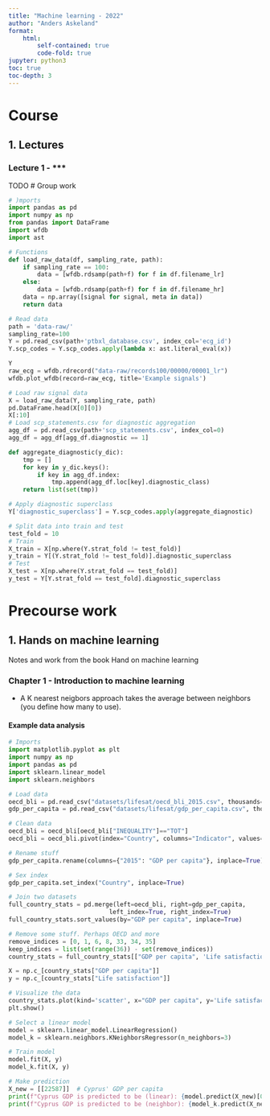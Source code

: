 ```yaml
---
title: "Machine learning - 2022"
author: "Anders Askeland"
format:
    html:
        self-contained: true
        code-fold: true
jupyter: python3
toc: true
toc-depth: 3
---
```

# Course
## 1. Lectures
### Lecture 1 - ***
TODO
# Group work
```python
# )mports
import pandas as pd
import numpy as np
from pandas import DataFrame
import wfdb
import ast

# Functions
def load_raw_data(df, sampling_rate, path):
    if sampling_rate == 100:
        data = [wfdb.rdsamp(path+f) for f in df.filename_lr]
    else:
        data = [wfdb.rdsamp(path+f) for f in df.filename_hr]
    data = np.array([signal for signal, meta in data])
    return data

# Read data
path = 'data-raw/'
sampling_rate=100
Y = pd.read_csv(path+'ptbxl_database.csv', index_col='ecg_id')
Y.scp_codes = Y.scp_codes.apply(lambda x: ast.literal_eval(x))

Y
raw_ecg = wfdb.rdrecord("data-raw/records100/00000/00001_lr")
wfdb.plot_wfdb(record=raw_ecg, title='Example signals')

# Load raw signal data
X = load_raw_data(Y, sampling_rate, path)
pd.DataFrame.head(X[0][0])
X[:10]
# Load scp_statements.csv for diagnostic aggregation
agg_df = pd.read_csv(path+'scp_statements.csv', index_col=0)
agg_df = agg_df[agg_df.diagnostic == 1]

def aggregate_diagnostic(y_dic):
    tmp = []
    for key in y_dic.keys():
        if key in agg_df.index:
            tmp.append(agg_df.loc[key].diagnostic_class)
    return list(set(tmp))

# Apply diagnostic superclass
Y['diagnostic_superclass'] = Y.scp_codes.apply(aggregate_diagnostic)

# Split data into train and test
test_fold = 10
# Train
X_train = X[np.where(Y.strat_fold != test_fold)]
y_train = Y[(Y.strat_fold != test_fold)].diagnostic_superclass
# Test
X_test = X[np.where(Y.strat_fold == test_fold)]
y_test = Y[Y.strat_fold == test_fold].diagnostic_superclass


```
# Precourse work
## 1. Hands on machine learning
Notes and work from the book Hand on machine learning

### Chapter 1 - Introduction to machine learning
* A K nearest neigbors approach takes the average between neighbors (you define how many to use).

#### Example data analysis

```python
# Imports
import matplotlib.pyplot as plt
import numpy as np
import pandas as pd
import sklearn.linear_model
import sklearn.neighbors

# Load data
oecd_bli = pd.read_csv("datasets/lifesat/oecd_bli_2015.csv", thousands=",")
gdp_per_capita = pd.read_csv("datasets/lifesat/gdp_per_capita.csv", thousands=",", delimiter="\t", encoding="latin1", na_values="n/a")

# Clean data
oecd_bli = oecd_bli[oecd_bli["INEQUALITY"]=="TOT"]
oecd_bli = oecd_bli.pivot(index="Country", columns="Indicator", values="Value")

# Rename stuff
gdp_per_capita.rename(columns={"2015": "GDP per capita"}, inplace=True)

# Sex index
gdp_per_capita.set_index("Country", inplace=True)

# Join two datasets
full_country_stats = pd.merge(left=oecd_bli, right=gdp_per_capita,
                            left_index=True, right_index=True)
full_country_stats.sort_values(by="GDP per capita", inplace=True)

# Remove some stuff. Perhaps OECD and more
remove_indices = [0, 1, 6, 8, 33, 34, 35]
keep_indices = list(set(range(36)) - set(remove_indices))
country_stats = full_country_stats[["GDP per capita", 'Life satisfaction']].iloc[keep_indices]

X = np.c_[country_stats["GDP per capita"]]
y = np.c_[country_stats["Life satisfaction"]]

# Visualize the data
country_stats.plot(kind='scatter', x="GDP per capita", y='Life satisfaction')
plt.show()

# Select a linear model
model = sklearn.linear_model.LinearRegression()
model_k = sklearn.neighbors.KNeighborsRegressor(n_neighbors=3)

# Train model
model.fit(X, y)
model_k.fit(X, y)

# Make prediction
X_new = [[22587]]  # Cyprus' GDP per capita
print(f"Cyprus GDP is predicted to be (linear): {model.predict(X_new)[0][0]}") # outputs [[ 5.96242338]]
print(f"Cyprus GDP is predicted to be (neighbor): {model_k.predict(X_new)[0][0]}") # outputs [[ 5.96242338]]
```